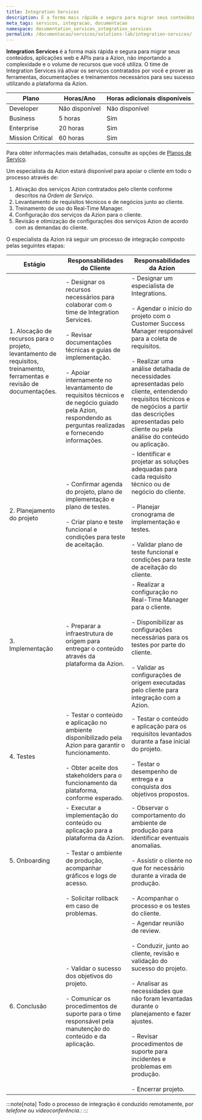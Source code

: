 ```yaml
---
title: Integration Services
description: É a forma mais rápida e segura para migrar seus conteúdos, aplicações web e APIs para a Azion, não importa a complexidade e o volume de recursos que você utiliza.
meta_tags: servicos, integracao, documentacao
namespace: documentation_services_integration_services
permalink: /documentacao/servicos/solutions-lab/integration-services/
---
```


**Integration Services** é a forma mais rápida e segura para migrar seus conteúdos, aplicações web e APIs para a Azion, não importando a complexidade e o volume de recursos que você utiliza. O time de Integration Services irá ativar os serviços contratados por você e prover as ferramentas, documentações e treinamentos necessários para seu sucesso utilizando a plataforma da Azion.

| Plano | Horas/Ano | Horas adicionais disponíveis |
| ----- | --------- | ---------------------------- |
| Developer | Não disponível | Não disponível |
| Business | 5 horas | Sim |
| Enterprise | 20 horas | Sim |
| Mission Critical | 60 horas | Sim |

Para obter informações mais detalhadas, consulte as opções de [Planos de Serviço](https://www.azion.com/pt-br/precos/#planos).

Um especialista da Azion estará disponível para apoiar o cliente em todo o processo através de:

1. Ativação dos serviços Azion contratados pelo cliente conforme descritos na *Ordem de Serviço*.
2. Levantamento de requisitos técnicos e de negócios junto ao cliente.
3. Treinamento de uso do Real-Time Manager.
4. Configuração dos serviços da Azion para o cliente.
5. Revisão e otimização de configurações dos serviços Azion de acordo com as demandas do cliente.

O especialista da Azion irá seguir um processo de integração composto pelas seguintes etapas:

| Estágio | Responsabilidades do Cliente | Responsabilidades da Azion |
| ------- | ---------------------------- | -------------------------- |
| 1. Alocação de recursos para o projeto, levantamento de requisitos, treinamento, ferramentas e revisão de documentações. | - Designar os recursos necessários para colaborar com o time de Integration Services.<br/><br />- Revisar documentações técnicas e guias de implementação.<br/><br />- Apoiar internamente no levantamento de requisitos técnicos e de negócio guiado pela Azion, respondendo as perguntas realizadas e fornecendo informações. | - Designar um especialista de Integrations. <br/><br />- Agendar o início do projeto com o Customer Success Manager responsável para a coleta de requisitos.<br/><br />- Realizar uma análise detalhada de necessidades apresentadas pelo cliente, entendendo requisitos técnicos e de negócios a partir das descrições apresentadas pelo cliente ou pela análise do conteúdo ou aplicação. |
| 2. Planejamento do projeto | - Confirmar agenda do projeto, plano de implementação e plano de testes.<br/><br /> - Criar plano e teste funcional e condições para teste de aceitação. | - Identificar e projetar as soluções adequadas para cada requisito técnico ou de negócio do cliente.<br/><br />- Planejar cronograma de implementação e testes.<br/><br />- Validar plano de teste funcional e condições para teste de aceitação do cliente. |
| 3. Implementação | - Preparar a infraestrutura de origem para entregar o conteúdo através da plataforma da Azion. | - Realizar a configuração no Real-Time Manager para o cliente.<br/><br />- Disponibilizar as configurações necessárias para os testes por parte do cliente.<br/><br /> - Validar as configurações de origem executadas pelo cliente para integração com a Azion. |
| 4. Testes | - Testar o conteúdo e aplicação no ambiente disponibilizado pela Azion para garantir o funcionamento.<br/><br />- Obter aceite dos stakeholders para o funcionamento da plataforma, conforme esperado. | - Testar o conteúdo e aplicação para os requisitos levantados durante a fase inicial do projeto.<br/><br />- Testar o desempenho de entrega e a conquista dos objetivos propostos. |
| 5. Onboarding | - Executar a implementação do conteúdo ou aplicação para a plataforma da Azion.<br/><br />- Testar o ambiente de produção, acompanhar gráficos e logs de acesso.<br/><br />- Solicitar rollback em caso de problemas. | - Observar o comportamento do ambiente de produção para identificar eventuais anomalias.<br/><br />- Assistir o cliente no que for necessário durante a virada de produção.<br/><br /> - Acompanhar o processo e os testes do cliente. |
| 6. Conclusão | - Validar o sucesso dos objetivos do projeto.<br/><br />- Comunicar os procedimentos de suporte para o time responsável pela manutenção do conteúdo e da aplicação. | - Agendar reunião de review.<br/><br />- Conduzir, junto ao cliente, revisão e validação do sucesso do projeto.<br/><br />- Analisar as necessidades que não foram levantadas durante o planejamento e fazer ajustes.<br/><br /> - Revisar procedimentos de suporte para incidentes e problemas em produção.<br/><br />- Encerrar projeto. |

:::note[nota]
Todo o processo de integração é conduzido remotamente, por *telefone* ou *videoconferência*.:
:::
